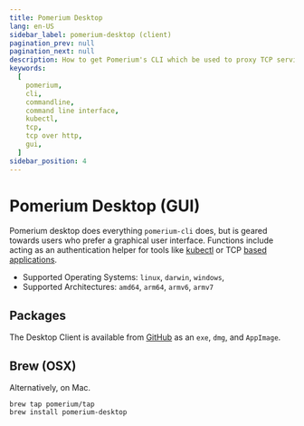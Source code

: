 ```yaml
---
title: Pomerium Desktop
lang: en-US
sidebar_label: pomerium-desktop (client)
pagination_prev: null
pagination_next: null
description: How to get Pomerium's CLI which be used to proxy TCP services and kubernetes commands
keywords:
  [
    pomerium,
    cli,
    commandline,
    command line interface,
    kubectl,
    tcp,
    tcp over http,
    gui,
  ]
sidebar_position: 4
---
```


# Pomerium Desktop (GUI)

Pomerium desktop does everything `pomerium-cli` does, but is geared towards users who prefer a graphical user interface. Functions include acting as an authentication helper for tools like [kubectl](/docs/k8s) or TCP [based applications](/docs/capabilities/tcp/).

- Supported Operating Systems: `linux`, `darwin`, `windows`,
- Supported Architectures: `amd64`, `arm64`, `armv6`, `armv7`

## Packages

The Desktop Client is available from [GitHub](https://github.com/pomerium/desktop-client/releases) as an `exe`, `dmg`, and `AppImage`.

## Brew (OSX)

Alternatively, on Mac.

```shell
brew tap pomerium/tap
brew install pomerium-desktop
```
